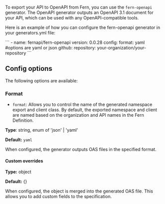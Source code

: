 To export your API to OpenAPI from Fern, you can use the `fern-openapi` generator. The OpenAPI generator outputs an OpenAPI 3.1 document for your API, which can be used with any OpenAPI-compatible tools.

Here is an example of how you can configure the fern-openapi generator in your generators.yml file:

<CodeBlock title="generators.yml">
```
- name: fernapi/fern-openapi
  version: 0.0.28
  config:
    format: yaml #options are yaml or json
  github:
    repository: your-organization/your-repository
  ```
</CodeBlock>


## Config options 

The following options are available:

### Format

- `format`: Allows you to control the name of the generated namespace export and client class. By default, the exported namespace and client are named based on the organization and API names in the Fern Definition.

**Type**: string, enum of 'json' | 'yaml'

**Default:** `yaml`

When configured, the generator outputs OAS files in the specified format.

#### Custom overrides

**Type:** object

**Default:** {}

When configured, the object is merged into the generated OAS file. This allows you to add custom fields to the specification.